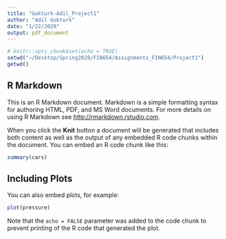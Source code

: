```yaml
---
title: "Gokturk-Adil_Project1"
author: "Adil Gokturk"
date: "1/22/2020"
output: pdf_document
---
```


```r
# knitr::opts_chunk$set(echo = TRUE)
setwd("~/Desktop/Spring2020/FIN654/Assignments_FIN654/Project1")
getwd()

```

## R Markdown

This is an R Markdown document. Markdown is a simple formatting syntax for authoring HTML, PDF, and MS Word documents. For more details on using R Markdown see <http://rmarkdown.rstudio.com>.

When you click the **Knit** button a document will be generated that includes both content as well as the output of any embedded R code chunks within the document. You can embed an R code chunk like this:

```r
summary(cars)
```

## Including Plots

You can also embed plots, for example:

```r
plot(pressure)
```

Note that the `echo = FALSE` parameter was added to the code chunk to prevent printing of the R code that generated the plot.
